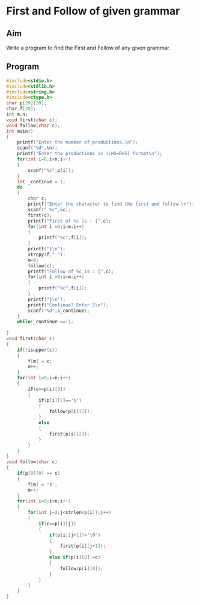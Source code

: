 # First and Follow of given grammar

## Aim

Write a program to find the First and Follow of any given grammar.

## Program

```c showLineNumbers copy
#include<stdio.h>
#include<stdlib.h>
#include<string.h>
#include<ctype.h>
char p[20][20];
char f[20];
int m,n;
void first(char c);
void follow(char c);
int main()
{
	printf("Enter the number of productions.\n");	
	scanf("%d",&n);
	printf("Enter the productions in (LHS=RHS) format\n");
	for(int i=0;i<n;i++)
	{
		scanf("%s",p[i]);
	}
	int _continue = 1;
	do
	{
		char c;
		printf("Enter the character to find the first and follow.\n");
		scanf(" %c",&c);
		first(c);
		printf("First of %c is : {",c);
		for(int i =0;i<m;i++)
		{
			printf("%c",f[i]);
		}
		printf("}\n");
		strcpy(f," ");
		m=0;
		follow(c);
		printf("Follow of %c is : {",c);
		for(int i =0;i<m;i++)
		{
			printf("%c",f[i]);
		}
		printf("}\n");
		printf("Continue? Enter 1\n");
		scanf("%d",&_continue);
	}
	while(_continue ==1);
	
}
void first(char c)
{
	if(!isupper(c))
	{
		f[m] = c;
		m++;
	}
	for(int i=0;i<n;i++)
	{
		if(c==p[i][0])
		{
			if(p[i][2]=='$')
			{
				follow(p[i][2]);
			}
			else
			{
				first(p[i][2]);
			}
		}
	}
}
void follow(char c)
{	
	if(p[0][0] == c)
	{
		f[m] = '$';
		m++;
	}
	for(int i=0;i<n;i++)
	{
		for(int j=2;j<strlen(p[i]);j++)
		{
			if(c==p[i][j])
			{
				if(p[i][j+1]!='\0')
				{
					first(p[i][j+1]);
				}
				else if(p[i][0]!=c)
				{
					follow(p[i][0]);
				}
			}
		}
	}	
}
```